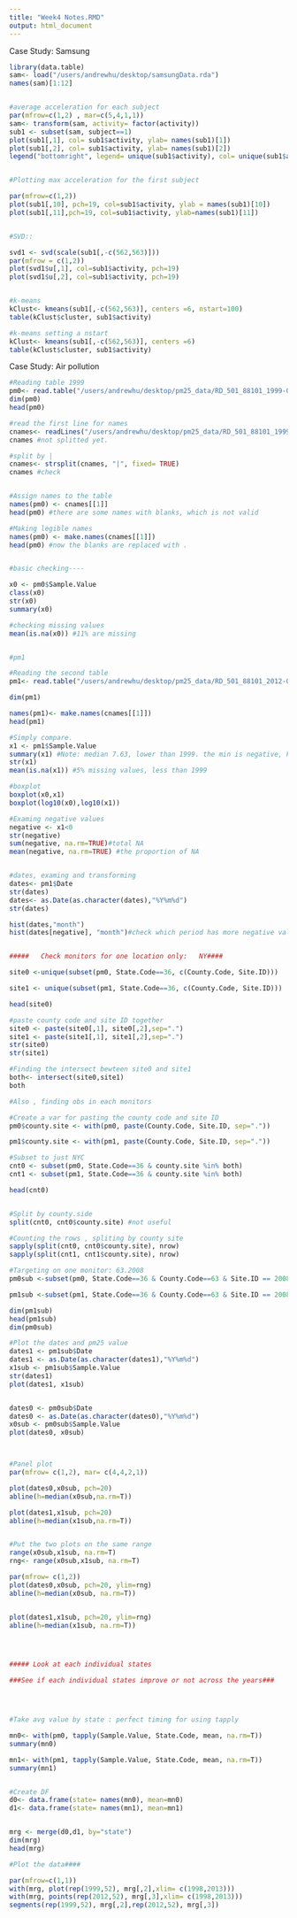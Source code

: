 ```yaml
---
title: "Week4 Notes.RMD"
output: html_document
---
```

Case Study: Samsung
```r
library(data.table)
sam<- load("/users/andrewhu/desktop/samsungData.rda")
names(sam)[1:12]


#average acceleration for each subject
par(mfrow=c(1,2) , mar=c(5,4,1,1))
sam<- transform(sam, activity= factor(activity))
sub1 <- subset(sam, subject==1)
plot(sub1[,1], col= sub1$activity, ylab= names(sub1)[1])
plot(sub1[,2], col= sub1$activity, ylab= names(sub1)[2])
legend("bottomright", legend= unique(sub1$activity), col= unique(sub1$activity), pch=1)


#Plotting max acceleration for the first subject

par(mfrow=c(1,2))
plot(sub1[,10], pch=19, col=sub1$activity, ylab = names(sub1)[10])
plot(sub1[,11],pch=19, col=sub1$activity, ylab=names(sub1)[11])


#SVD::

svd1 <- svd(scale(sub1[,-c(562,563)]))
par(mfrow = c(1,2))
plot(svd1$u[,1], col=sub1$activity, pch=19)
plot(svd1$u[,2], col=sub1$activity, pch=19)


#k-means 
kClust<- kmeans(sub1[,-c(562,563)], centers =6, nstart=100)
table(kClust$cluster, sub1$activity)

#k-means setting a nstart
kClust<- kmeans(sub1[,-c(562,563)], centers =6)
table(kClust$cluster, sub1$activity)

```


Case Study: Air pollution
```r
#Reading table 1999
pm0<- read.table("/users/andrewhu/desktop/pm25_data/RD_501_88101_1999-0.txt", comment.char = "#", header= FALSE, sep ="|", na.strings= "")
dim(pm0)
head(pm0)

#read the first line for names
cnames<- readLines("/users/andrewhu/desktop/pm25_data/RD_501_88101_1999-0.txt",1)
cnames #not splitted yet.

#split by |
cnames<- strsplit(cnames, "|", fixed= TRUE)
cnames #check


#Assign names to the table
names(pm0) <- cnames[[1]]
head(pm0) #there are some names with blanks, which is not valid

#Making legible names
names(pm0) <- make.names(cnames[[1]])
head(pm0) #now the blanks are replaced with .


#basic checking----

x0 <- pm0$Sample.Value
class(x0)
str(x0)
summary(x0)

#checking missing values
mean(is.na(x0)) #11% are missing


#pm1

#Reading the second table
pm1<- read.table("/users/andrewhu/desktop/pm25_data/RD_501_88101_2012-0.txt", comment.char = "#", header= FALSE, sep ="|", na.strings= "")

dim(pm1)

names(pm1)<- make.names(cnames[[1]])
head(pm1)

#Simply compare.
x1 <- pm1$Sample.Value
summary(x1) #Note: median 7.63, lower than 1999. the min is negative, kinda strange.
str(x1)
mean(is.na(x1)) #5% missing values, less than 1999

#boxplot
boxplot(x0,x1)
boxplot(log10(x0),log10(x1)) 

#Examing negative values
negative <- x1<0
str(negative)
sum(negative, na.rm=TRUE)#total NA
mean(negative, na.rm=TRUE) #the proportion of NA


#dates, examing and transforming
dates<- pm1$Date
str(dates)
dates<- as.Date(as.character(dates),"%Y%m%d")
str(dates)

hist(dates,"month")
hist(dates[negative], "month")#check which period has more negative values


#####   Check monitors for one location only:   NY####

site0 <-unique(subset(pm0, State.Code==36, c(County.Code, Site.ID)))

site1 <- unique(subset(pm1, State.Code==36, c(County.Code, Site.ID)))

head(site0)

#paste county code and site ID together
site0 <- paste(site0[,1], site0[,2],sep=".")
site1 <- paste(site1[,1], site1[,2],sep=".")
str(site0)
str(site1)

#Finding the intersect bewteen site0 and site1
both<- intersect(site0,site1)
both

#Also , finding obs in each monitors

#Create a var for pasting the county code and site ID
pm0$county.site <- with(pm0, paste(County.Code, Site.ID, sep="."))

pm1$county.site <- with(pm1, paste(County.Code, Site.ID, sep="."))

#Subset to just NYC
cnt0 <- subset(pm0, State.Code==36 & county.site %in% both)
cnt1 <- subset(pm1, State.Code==36 & county.site %in% both)

head(cnt0)


#Split by county.side
split(cnt0, cnt0$county.site) #not useful

#Counting the rows , spliting by county site
sapply(split(cnt0, cnt0$county.site), nrow)
sapply(split(cnt1, cnt1$county.site), nrow)

#Targeting on one monitor: 63.2008
pm0sub <-subset(pm0, State.Code==36 & County.Code==63 & Site.ID == 2008)

pm1sub <-subset(pm1, State.Code==36 & County.Code==63 & Site.ID == 2008)

dim(pm1sub)
head(pm1sub)
dim(pm0sub)

#Plot the dates and pm25 value
dates1 <- pm1sub$Date
dates1 <- as.Date(as.character(dates1),"%Y%m%d")
x1sub <- pm1sub$Sample.Value
str(dates1)
plot(dates1, x1sub)


dates0 <- pm0sub$Date
dates0 <- as.Date(as.character(dates0),"%Y%m%d")
x0sub <- pm0sub$Sample.Value
plot(dates0, x0sub)



#Panel plot
par(mfrow= c(1,2), mar= c(4,4,2,1))

plot(dates0,x0sub, pch=20)
abline(h=median(x0sub,na.rm=T))

plot(dates1,x1sub, pch=20)
abline(h=median(x1sub,na.rm=T))


#Put the two plots on the same range
range(x0sub,x1sub, na.rm=T)
rng<- range(x0sub,x1sub, na.rm=T)

par(mfrow= c(1,2))
plot(dates0,x0sub, pch=20, ylim=rng)
abline(h=median(x0sub, na.rm=T))


plot(dates1,x1sub, pch=20, ylim=rng)
abline(h=median(x1sub, na.rm=T))




##### Look at each individual states

###See if each individual states improve or not across the years###




#Take avg value by state : perfect timing for using tapply

mn0<- with(pm0, tapply(Sample.Value, State.Code, mean, na.rm=T))
summary(mn0)

mn1<- with(pm1, tapply(Sample.Value, State.Code, mean, na.rm=T))
summary(mn1)


#Create DF
d0<- data.frame(state= names(mn0), mean=mn0)
d1<- data.frame(state= names(mn1), mean=mn1)


mrg <- merge(d0,d1, by="state")
dim(mrg)
head(mrg)

#Plot the data####

par(mfrow=c(1,1))
with(mrg, plot(rep(1999,52), mrg[,2],xlim= c(1998,2013)))
with(mrg, points(rep(2012,52), mrg[,3],xlim= c(1998,2013)))
segments(rep(1999,52), mrg[,2],rep(2012,52), mrg[,3])


```


